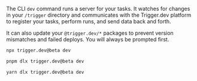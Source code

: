 <Step title="Run the CLI `dev` command">

The CLI `dev` command runs a server for your tasks. It watches for changes in your `/trigger` directory and communicates with the Trigger.dev platform to register your tasks, perform runs, and send data back and forth.

It can also update your `@trigger.dev/*` packages to prevent version mismatches and failed deploys. You will always be prompted first.

<CodeGroup>

```bash npm
npx trigger.dev@beta dev
```

```bash pnpm
pnpm dlx trigger.dev@beta dev
```

```bash yarn
yarn dlx trigger.dev@beta dev
```

</CodeGroup>

</Step>
